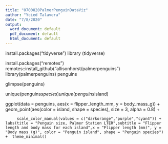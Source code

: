```yaml
---
title: "0700820PalmerPenguinDataViz"
author: "Ycied Talavera"
date: "7/8/2020"
output:
  word_document: default
  pdf_document: default
  html_document: default
---
```


install.packages("tidyverse")
library (tidyverse)

install.packages("remotes")
remotes::install_github("allisonhorst/palmerpenguins")
library(palmerpenguins) 
penguins

glimpse(penguins)

unique(penguins$species)
unique(penguins$island)


ggplot(data = penguins, 
                        aes(x = flipper_length_mm, y = body_mass_g)) +
        geom_point(aes(color = island, 
                        shape = species),
                      size = 3,
                      alpha = 0.8) +
        
         scale_color_manual(values = c("darkorange","purple","cyan4")) + labs(title = "Penguin size, Palmer Station LTER",subtitle = "Flipper length and body mass for each island",x = "Flipper length (mm)", y = "Body mass (g)", color = "Penguin island", shape = "Penguin species") +  theme_minimal()
         
         
         
         
